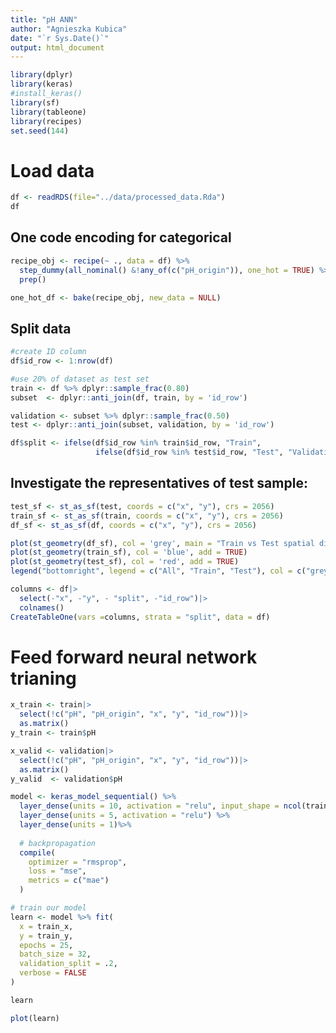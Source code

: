 ```yaml
---
title: "pH ANN"
author: "Agnieszka Kubica"
date: "`r Sys.Date()`"
output: html_document
---
```


```r
library(dplyr)
library(keras)
#install_keras()
library(sf)
library(tableone)
library(recipes)
set.seed(144)
```

# Load data 
```r
df <- readRDS(file="../data/processed_data.Rda")
df
```
## One code encoding for categorical 
```r
recipe_obj <- recipe(~ ., data = df) %>%
  step_dummy(all_nominal() &!any_of(c("pH_origin")), one_hot = TRUE) %>%
  prep()

one_hot_df <- bake(recipe_obj, new_data = NULL)
```

## Split data
```r
#create ID column
df$id_row <- 1:nrow(df)

#use 20% of dataset as test set 
train <- df %>% dplyr::sample_frac(0.80)
subset  <- dplyr::anti_join(df, train, by = 'id_row')

validation <- subset %>% dplyr::sample_frac(0.50)
test <- dplyr::anti_join(subset, validation, by = 'id_row')

df$split <- ifelse(df$id_row %in% train$id_row, "Train",
                   ifelse(df$id_row %in% test$id_row, "Test", "Validation"))
```

## Investigate the representatives of test sample:
```r
test_sf <- st_as_sf(test, coords = c("x", "y"), crs = 2056)  
train_sf <- st_as_sf(train, coords = c("x", "y"), crs = 2056)
df_sf <- st_as_sf(df, coords = c("x", "y"), crs = 2056)

plot(st_geometry(df_sf), col = 'grey', main = "Train vs Test spatial distribution")
plot(st_geometry(train_sf), col = 'blue', add = TRUE)
plot(st_geometry(test_sf), col = 'red', add = TRUE)
legend("bottomright", legend = c("All", "Train", "Test"), col = c("grey", "blue", "red"), pch = 1)
```

```r
columns <- df|>
  select(-"x", -"y", - "split", -"id_row")|>
  colnames()
CreateTableOne(vars =columns, strata = "split", data = df)
```



# Feed forward neural network trianing


```r
x_train <- train|>
  select(!c("pH", "pH_origin", "x", "y", "id_row"))|>
  as.matrix()
y_train <- train$pH

x_valid <- validation|>
  select(!c("pH", "pH_origin", "x", "y", "id_row"))|>
  as.matrix()
y_valid  <- validation$pH
```

```r
model <- keras_model_sequential() %>%
  layer_dense(units = 10, activation = "relu", input_shape = ncol(train_x)) %>%
  layer_dense(units = 5, activation = "relu") %>%
  layer_dense(units = 1)%>%
  
  # backpropagation
  compile(
    optimizer = "rmsprop",
    loss = "mse",
    metrics = c("mae")
  )

# train our model
learn <- model %>% fit(
  x = train_x,
  y = train_y,
  epochs = 25,
  batch_size = 32,
  validation_split = .2,
  verbose = FALSE
)

learn

plot(learn)
```


